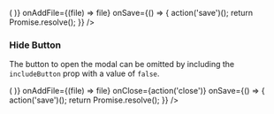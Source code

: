 
<Meta
  title='Components/Semantic UI/FileUploadModal'
  component={FileUploadModal}
/>

<DocHeader
  item={FileUploadModal}
/>

<Canvas>
  <Story name='Default'>
    <FileUploadModal
      button='Upload files'
      itemComponent={({ item }) => (
        <Form.Input
          label='Name'
          value={item.name || ''}
        />
      )}
      onAddFile={(file) => file}
      onSave={() => {
        action('save')();
        return Promise.resolve();
      }}
    />
  </Story>
</Canvas>

<PropsTable
  item={FileUploadModal}
/>

### Hide Button
The button to open the modal can be omitted by including the `includeButton` prop with a value of `false`.

<Preview>
  <Story name='NoButton'>
    <FileUploadModal
      button='Upload files'
      includeButton={false}
      itemComponent={({ item }) => (
        <Form.Input
          label='Name'
          value={item.name || ''}
        />
      )}
      onAddFile={(file) => file}
      onClose={action('close')}
      onSave={() => {
        action('save')();
        return Promise.resolve();
      }}
    />
  </Story>
</Preview>
